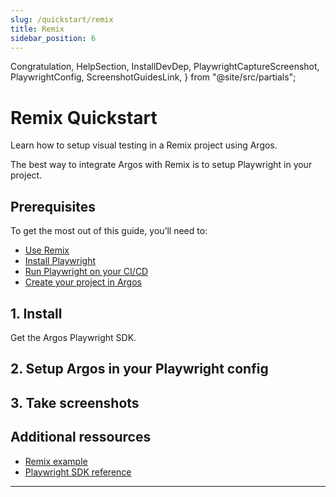 ```yaml
---
slug: /quickstart/remix
title: Remix
sidebar_position: 6
---
```


  Congratulation,
  HelpSection,
  InstallDevDep,
  PlaywrightCaptureScreenshot,
  PlaywrightConfig,
  ScreenshotGuidesLink,
} from "@site/src/partials";

# Remix Quickstart

Learn how to setup visual testing in a Remix project using Argos.

The best way to integrate Argos with Remix is to setup Playwright in your project.

## Prerequisites

To get the most out of this guide, you’ll need to:

- [Use Remix](https://remix.run/)
- [Install Playwright](https://nextjs.org/docs/pages/building-your-application/optimizing/testing#playwright)
- [Run Playwright on your CI/CD](https://playwright.dev/docs/ci-intro#on-pushpull_request)
- [Create your project in Argos](https://app.argos-ci.com/new)

## 1. Install

Get the Argos Playwright SDK.

<InstallDevDep dependency="@argos-ci/playwright" />

## 2. Setup Argos in your Playwright config

<PlaywrightConfig />

## 3. Take screenshots

<PlaywrightCaptureScreenshot />
<ScreenshotGuidesLink />

<Congratulation />

## Additional ressources

- [Remix example](https://github.com/argos-ci/argos/tree/main/examples/remix)
- [Playwright SDK reference](/playwright)

---

<HelpSection />
